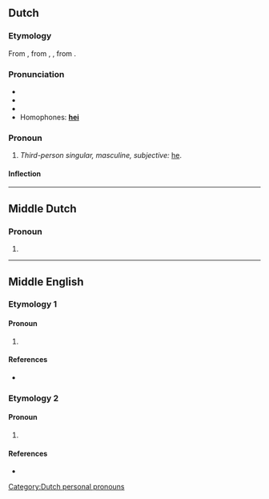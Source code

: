 ==Dutch==

===Etymology===
From {{inh|nl|dum|hie}}, from {{inh|nl|odt|hie}}, {{m|odt|hē}}, from {{inh|nl|gem-pro|*hiz}}.

===Pronunciation===
* {{rhymes|ɛi̯|lang=nl}}
* {{IPA|/ɦɛi̯/|lang=nl}}
* {{audio|Nl-hij.ogg|audio|lang=nl}}
* Homophones: '''[[hei]]'''

===Pronoun===
{{head|nl|pronoun}}

# ''Third-person singular, masculine, subjective:'' [[he]].
#: {{ux|nl|'''Hij''' loopt.|'''He''' walks.|inline=1}}

====Inflection====
{{nl-decl-personal pronouns}}

[[Category:Dutch personal pronouns]]

----

==Middle Dutch==

===Pronoun===
{{head|dum|pronoun form}}

# {{alternative spelling of|hi|lang=dum}}

----

==Middle English==

===Etymology 1===

====Pronoun====
{{head|enm|pronoun}}

# {{alt form|I|lang=enm}}

====References====
* {{R:MED Online|entry= ich (pron.)  |id=MED21639 |accessdate=5 May 2018}}

===Etymology 2===

====Pronoun====
{{head|enm|pronoun}}

# {{alt form|he|lang=enm}}

====References====
* {{R:MED Online|entry= he, pron. (3) |id=MED20191 |accessdate=12 June 2018}}